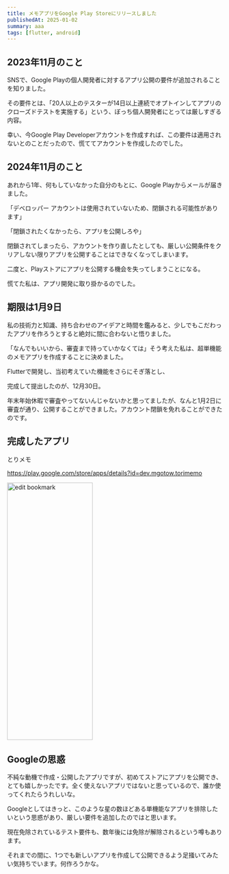 ```yaml
---
title: メモアプリをGoogle Play Storeにリリースしました
publishedAt: 2025-01-02
summary: aaa
tags: [flutter, android]
---
```


## 2023年11月のこと

SNSで、Google Playの個人開発者に対するアプリ公開の要件が追加されることを知りました。

その要件とは、「20人以上のテスターが14日以上連続でオプトインしてアプリのクローズドテストを実施する」という、ぼっち個人開発者にとっては厳しすぎる内容。

幸い、今Google Play Developerアカウントを作成すれば、この要件は適用されないとのことだったので、慌ててアカウントを作成したのでした。

## 2024年11月のこと

あれから1年、何もしていなかった自分のもとに、Google Playからメールが届きました。

「デベロッパー アカウントは使用されていないため、閉鎖される可能性があります」

「閉鎖されたくなかったら、アプリを公開しろや」

閉鎖されてしまったら、アカウントを作り直したとしても、厳しい公開条件をクリアしない限りアプリを公開することはできなくなってしまいます。

二度と、Playストアにアプリを公開する機会を失ってしまうことになる。

慌てた私は、アプリ開発に取り掛かるのでした。

## 期限は1月9日

私の技術力と知識、持ち合わせのアイデアと時間を鑑みると、少しでもこだわったアプリを作ろうとすると絶対に間に合わないと悟りました。

「なんでもいいから、審査まで持っていかなくては」そう考えた私は、超単機能のメモアプリを作成することに決めました。

Flutterで開発し、当初考えていた機能をさらにそぎ落とし、

完成して提出したのが、12月30日。

年末年始休暇で審査やってないんじゃないかと思ってましたが、なんと1月2日に審査が通り、公開することができました。アカウント閉鎖を免れることができたのです。

## 完成したアプリ

とりメモ

https://play.google.com/store/apps/details?id=dev.mgotow.torimemo

<Image
  src="/images/torimemo-released-google-play/torimemo.png"
  alt="edit bookmark"
  width="200"
  height="600"
/>

## Googleの思惑

不純な動機で作成・公開したアプリですが、初めてストアにアプリを公開でき、とても嬉しかったです。全く使えないアプリではないと思っているので、誰か使ってくれたらうれしいな。

Googleとしてはきっと、このような星の数ほどある単機能なアプリを排除したいという思惑があり、厳しい要件を追加したのではと思います。

現在免除されているテスト要件も、数年後には免除が解除されるという噂もあります。

それまでの間に、1つでも新しいアプリを作成して公開できるよう足掻いてみたい気持ちでいます。何作ろうかな。